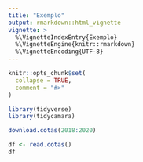 ```yaml
---
title: "Exemplo"
output: rmarkdown::html_vignette
vignette: >
  %\VignetteIndexEntry{Exemplo}
  %\VignetteEngine{knitr::rmarkdown}
  %\VignetteEncoding{UTF-8}
---
```


```r
knitr::opts_chunk$set(
  collapse = TRUE,
  comment = "#>"
)
```

```r
library(tidyverse)
library(tidycamara)
```


```r
download.cotas(2018:2020)
```

```r
df <- read.cotas()
df
```

